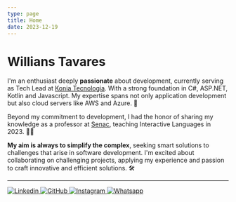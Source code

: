 ```yaml
---
type: page
title: Home
date: 2023-12-19
---
```



# Willians  Tavares

I'm an enthusiast deeply **passionate** about development, currently serving as Tech Lead at [Konia Tecnologia](https://konia.com.br/). With a strong foundation in C#, ASP.NET, Kotlin and Javascript. My expertise spans not only application development but also cloud servers like AWS and Azure. 🚀

Beyond my commitment to development, I had the honor of sharing my knowledge as a professor at [Senac](https://www.sp.senac.br/), teaching Interactive Languages in 2023. 👨‍🎓

**My aim is always to simplify the complex**, seeking smart solutions to challenges that arise in software development. I'm excited about collaborating on challenging projects, applying my experience and passion to craft innovative and efficient solutions. 🛠

---

<div 
  className="center-icons"
  >
  <a href="https://www.linkedin.com/in/willians-tavares95/">
    <img
      src="images/linkedin-icon.png"
      alt="Linkedin"
      width={60}
      height={60}
      priority
      className="next-image"
    />
  </a> 

  <a href="https://github.com/willsTavares">
    <img 
      src="images/github_icon.png"
      alt="GitHub"
      width={60}
      height={60}
      priority
      className="next-image"
    />
  </a> 
  <a href="https://www.instagram.com/hot.wills/">
    <img 
      src="images/instagram_icon.png"
      alt="Instagram"
      width={60}
      height={60}
      priority
      className="next-image"
    />
  </a>
  <a href="https://api.whatsapp.com/send?phone=5511943206420">
    <img 
      src="images/whatsapp_icon.png"
      alt="Whatsapp"
      width={60}
      height={30}
      priority
      className="next-image"
    />
  </a>
</div>
